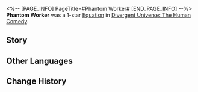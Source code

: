 <%-- [PAGE_INFO]
PageTitle=#Phantom Worker#
[END_PAGE_INFO] --%>
{{Removed|Equation}}
{{Equation Infobox
|period   = The Human Comedy
|rarity   = 1
|path1    = Propagation*3
|path2    = Remembrance*2
|effect   = The {{Extra Effect|Spore|60000017}} DMG received by enemy targets increases by {{Color|h|35%}}. Reduces enemies' Effect RES by {{Color|h|10%}} for each {{Extra Effect|Spore|60000017}} stack they have.
|mentions = 
}}
'''Phantom Worker''' was a 1-star [[Divergent Universe: The Human Comedy/Equations|Equation]] in [[Divergent Universe: The Human Comedy]].

==Story==
{{Description|It is a warm world with massive globular masses of gas, within which numerous consumable items float or fly. You adore the soft organs that can slide down your throat without chewing, and you also fancy the hard bones that make a crunchy sound when you bite them. Because of your genetic instincts, you resist the urge to feast on the food &mdash; the scholars call it the wisdom of Swarm, of which you are unaware.<br /><br />You inflate your abdomen, and glands appear at the spot where the stinger is supposed to be. You mix your location and scent in the secretion, and can't help adding some hunger into it before squirting it out. The wind in the universe will then carry the pheromones of the Phantom Swarm King around until they reach the antennae of its peers.}}
<!--
==Gameplay Notes==
* 
-->
==Other Languages==
{{Other Languages
|en   = Phantom Worker
|zhs  = 幻螟蠧役
|zht  = 幻螟蠧役
|ja   = {{Rubi|幻螟|げんめい}}の{{Rubi|虫卒|ちゅうそつ}}
|ko   = 허상의 곤충 병사
|es   = Obrer{{MC|f=a|m=o}} fantasma
|fr   = Ravageur fantôme
|ru   = Фантомный работник
|th   = ผู้สนองแมลงหายนะ
|vi   = Kẻ Phục Dịch Ma Ảo
|de   = Drohne des Phantoms
|id   = Phantom Worker
|pt   = Trabalhador Fantasma
}}

==Change History==
{{Change History|2.3}}